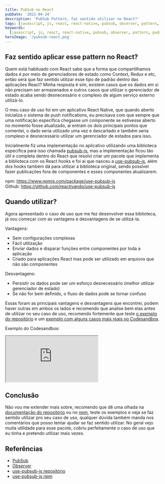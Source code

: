 ```yaml
---
title: PubSub no React
pubDate: '2021-04-24'
description: 'PubSub Pattern, faz sentido utilizar no React?'
tags: [javascript, js, react, react-native, pubsub, observer, pattern, padrão]
keywords:
  [javascript, js, react, react-native, pubsub, observer, pattern, padrão]
heroImage: '/pubsub-react.png'
---
```


## Faz sentido aplicar esse pattern no React?

Quem está habituado com React sabe que a forma que compartilhamos dados é por
meio de gerenciadores de estado como Context, Redux e etc, então será que faz
sentido utilizar esse tipo de padrão dentro das aplicações React? Minha resposta
é sim, existem casos que os dados em si não precisam ser armazenados e outros
casos que utilizar o gerenciador de estado acaba sendo desnecessário e complexo
de algum serviço externo utilizá-lo.

O meu caso de uso foi em um aplicativo React Native, que quando aberto inicializa
o sistema de push notifications, eu precisava com que sempre que uma notificação
específica chegasse um componente se estivesse aberto no momento fosse atualizado,
ai entram os dois principais pontos que comentei, o dado seria utilizado uma vez
e descartado e também seria complexo e desnecessário utilizar um gerenciador de
estados para isso.

Inicialmente fiz uma implementação no aplicativo utilizando
uma biblioteca específica para isso chamada
[pubsub-js](https://www.npmjs.com/package/pubsub-js), mas a implementação ficou
tão útil e completa dentro do React que resolvi criar um pacote que implementa
a biblioteca com os React hooks e foi ai que nasceu a
[use-pubsub-js](https://www.npmjs.com/package/use-pubsub-js), além dos hooks
também dá para utilizar a biblioteca original, sendo possível fazer publicações
fora de componentes e esses componentes atualizarem.

npm: https://www.npmjs.com/package/use-pubsub-js <br />
Github: https://github.com/reactivando/use-pubsub-js

## Quando utilizar?

Agora apresentado o caso de uso que me fez desenvolver essa biblioteca, já vou
começar com as vantagens e desvantagens de se utilizá-la.

Vantagens:

- Sem configurações complexas
- Fácil utilização
- Enviar dados e disparar funções entre componentes por toda a aplicação
- Criado para aplicações React mas pode ser utilizado em arquivos que não são
  componentes

Desvantagens:

- Persistir os dados pode ser um esforço desnecessário
  (melhor utilizar gerenciador de estado)
- Se não for bem definido, o fluxo de dados pode se tornar confuso

Essas foram as principais vantagens e desvantagens que encontrei, podem haver outras
em ambos os lados e recomendo que analise bem elas antes de utilizar no seu caso
de uso, recomendo fortemente que teste
[o exemplo do repositório](https://reactivando.github.io/use-pubsub-js/) e um
[exemplo com alguns casos mais reais no Codesandbox](https://codesandbox.io/s/use-pubsub-ei2ly).

Exemplo do Codesandbox:

<iframe
  src="https://codesandbox.io/embed/use-pubsub-ei2ly?fontsize=14&hidenavigation=1&theme=dark&view=preview"
  title="use-pubsub"
  allow="accelerometer; ambient-light-sensor; camera; encrypted-media; geolocation; gyroscope; hid; microphone; midi; payment; usb; vr; xr-spatial-tracking"
  sandbox="allow-forms allow-modals allow-popups allow-presentation allow-same-origin allow-scripts"
></iframe>

## Conclusão

Não vou me extender mais sobre, recomendo que dê uma olhada na
[documentação do repositório](https://github.com/reactivando/use-pubsub-js)
ou no [npm](https://www.npmjs.com/package/use-pubsub-js), teste os exemplos e
veja se faz sentido utilizar pro seu caso de uso, qualquer dúvida também manda
nos comentários que posso tentar ajudar se faz sentido utilizar. No geral vejo
muita utilidade para esse pacote, cobriu perfeitamente o caso de uso que eu
tinha e pretendo utilizar mais vezes.

## Referências

- [PubSub](https://en.wikipedia.org/wiki/Publish%E2%80%93subscribe_pattern)
- [Observer](https://refactoring.guru/pt-br/design-patterns/observer)
- [use-pubsub-js repositório](https://github.com/reactivando/use-pubsub-js)
- [use-pubsub-js npm](https://www.npmjs.com/package/use-pubsub-js)
